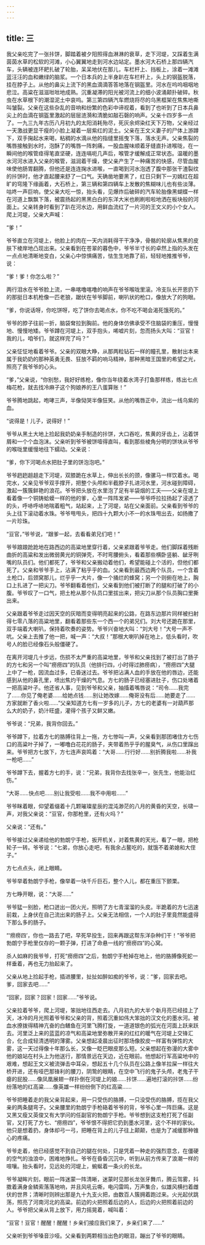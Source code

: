 ```yaml
---
---
---
```

title: 三
---




我父亲吃完了一张拤饼，脚踏着被夕阳照得血淋淋的衰草，走下河堤，又踩着生满茵茵水草的松软的河滩，小心翼翼地走到河水边站定。墨水河大石桥上那四辆汽车，头辆被连环耙扎破了轮胎，呆呆地伏在那儿，车栏杆上、挡板上，涂着一滩滩蓝汪汪的血和嫩绿的脑浆。一个日本兵的上半身趴在车栏杆上，头上的钢盔脱落，挂在脖子上。从他的鼻尖上流下的黑血滴滴答答地落在钢盔里。河水在呜呜咽咽地悲泣。高粱在滋滋咝咝地成熟。沉重凝滞的阳光被河流上的细小波涌颠扑破碎。秋虫在水草根下的潮湿泥土中哀呜。第三第四辆汽车燃烧将尽的乌黑框架在焦焦地嘶叫皱裂。父亲在这些杂乱的音响和纷繁的色彩中谛视着，看到了也听到了日本兵鼻尖上的血滴在钢盔里激起的层层涟漪和清脆如敲石磬的响声。父亲十四岁多一点了。一九三九年古历八月初九的太阳消耗殆尽，死灰余烬染红天下万物，父亲经过一天激战更显干瘦的小脸上凝着一层紫红的泥土。父亲在王文义妻子的尸体上游蹲下，双手掬起水来喝，粘稠的水滴从他的指缝里摇曳下落，落水无声。父亲焦裂的嘴唇接触到水时，泡酥了的嘴唇一阵刺痛，一股血腥味顺着牙缝直扑进喉咙，在一瞬间他的喉管痉得笔直坚硬，连连嗝呃几声后，喉管才缓解成正常状态。温暖的墨水河河水进入父亲的喉管，滋润着干燥，使父亲产生了一种痛苦的快感，尽管血腥味使他肠胃翻腾，但他还是连连掬水进喉，一直喝到河水泡透了腹中那张干渣裂纹的拤饼时，他才直起腰来舒了一口气。天确凿地要黑了，红日只剩下一刃嫣红在超旷的穹隆下缘画着，大石桥上，第三辆和第四辆车上发散的焦糊味儿也有些淡薄。咕咚一声巨响，使父亲大吃一惊，抬头看，见爆炸后破碎的汽车轮胎像黑蝴蝶一样在河道上飘飘下落，被震扬起的黑黑白白的东洋大米也刷刷啦啦地洒在板块般的河面上。父亲转身时看到了趴在河水边，用鲜血流红了一片河的王文义的小个女人。爬上河堤，父亲大声喊：

“爹！”

爷爷直立在河堤上，他脸上的肉在一天内消耗得干干净净，骨骼的轮廓从焦黑的皮肤下棱岸地凸现出来。父亲看到在苍翠的暮色中，爷爷半寸长的卓然上指的头发在一点点地清晰地变白，父亲心中惊惧痛苦，怯生生地靠了前，轻轻地推推爷爷，说：

“爹！爹！你怎么啦？”

两行泪水在爷爷脸上流，一串喀噜喀噜的响声在爷爷喉咙里滚。冷支队长开恩扔下的那挺日本机枪像一匹老狼，踞伏在爷爷脚前，喇叭状的枪口，像放大了的狗眼。

“爹，你说话呀，你吃饼呀，吃了饼你去喝点水，你不吃不喝会渴死饿死的。”

爷爷的脖子往前一折，脑袋耷拉到胸前。他的身体仿佛承受不住脑袋的重压，慢慢地、慢慢地矮。爷爷蹲在河堤上，双手抱头，唏嘘片刻，忽而扬头大叫：“豆官！我的儿，咱爷们，就这样完了吗？”

父亲怔怔地看着爷爷。父亲的双眼大睁，从那两粒钻石一样的瞳孔里，散射出本来属于我奶奶的那种英勇无畏、狂放不羁的响马精神，那种黑暗王国里的希望之光，照亮了我爷爷的心头。

“爹，”父亲说，“你别愁，我好好练枪，像你当年绕着水湾子打鱼那样练，练出七点梅花枪，就去找冷麻子这个狗娘养的王八蛋算账！”

爷爷腾地跳起，咆哮三声，半像恸哭半像狂笑。从他的嘴唇正中，流出一线乌紫的血。

“说得是！儿子，说得好！”

爷爷从黑土大地上捡起我奶奶亲手制造的拤饼，大口吞吃，焦黄的牙齿上，沾着饼屑和一个个血泡沫。父亲听到爷爷被饼噎得直叫，看到那些棱角分明的饼块从爷爷的喉咙里缓慢地往下蠕动。父亲说：

“爹，你下河喝点水把肚子里的饼泡泡吧。”

爷爷趔趔趄趄走下河堤，双膝跪在水草上，伸出长长的颈，像骡马一样饮着水。喝完水，父亲见爷爷双手撑开，把整个头颅和半截脖子扎进河水里，河水碰到障碍，激起一簇簇鲜艳的浪花。爷爷把头放在水里泡了足有半袋烟的工夫——父亲在堤上看着像一个铜铸蛤蟆一样的他的爹，心里一阵阵发紧——爷爷呼拉拉扬起了浸透了的头，呼哧呼哧地喘着粗气，站起来，上了河堤，站在父亲面前。父亲看到爷爷的头上往下滚动着水珠。爷爷甩甩头，把四十九颗大小不一的水珠甩出去，如扬撒了一片珍珠。

“豆官，”爷爷说，“跟爹一起，去看看弟兄们吧！”

爷爷踉踉跄跄地在路西边的高粱地里穿行着，父亲紧跟着爷爷走。他们脚踩着残断曲折的高粱和发出微弱黄光的铜弹壳，不时弯腰俯头，看着那些横卧竖躺、龇牙咧嘴的队员们。他们都死了，爷爷和父亲搬动着他们，希望能碰上个活的，但他们都死了。父亲和爷爷手上，沾满了粘乎乎的血。父亲看到最西边两个队员，一个含着土枪口，后颈窝那儿，烂乎乎一大片，像一个捅烂的蜂窝；另一个则俯在地上，胸口上扎进了一把尖刀。爷爷翻看着他们，父亲看到他们被打断了的腿和打破了的小腹。爷爷叹了一口气，把土枪从那个队员口里拔出来，把尖刀从那个队员胸口里撕出来。

父亲跟着爷爷走过因天空的灰暗而变得明亮起来的公路，在路东边那片同样被扫射得七零八落的高粱地里，翻看着那些东一个西一个的弟兄们。刘大号还跪在那里，双手端着大喇叭，保持着吹奏的姿势。爷爷兴奋地大叫：“刘大号！”大号一声不吭。父亲上去推了他一把，喊一声：“大叔！”那根大喇叭掉在地上，低头看时，吹号人的脸已经像石头般僵硬了。

在离开河堤几十步远，伤损不太严重的高粱地里，爷爷和父亲找到了被打出了肠子的方七和另一个叫“痨痨四”的队员（他排行四，小时得过肺痨病），“痨痨四”大腿上中了一枪，因流血过多，已昏迷过去。爷爷把沾满人血的手放在他的唇边，还能感到从他的鼻孔里，喷出焦灼干燥的气息。方七的肠子已经塞进肚子，伤口处堵着一把高粱叶子。他还省人事，见到爷爷和父亲，抽搐着嘴唇说：“司令……我完了……你见了俺老婆……给她点钱……别让她改嫁……俺哥没有后……她要走了……方家就断了香火啦……”父亲知道方七有一岁多的儿子，方七的老婆有一对葫芦那么大的奶子，奶汁旺盛，灌得个孩子又鲜又嫩。

爷爷说：“兄弟，我背你回去。”

爷爷蹲下，拉着方七的胳膊往背上一拖，方七惨叫一声，父亲看到那团堵住方七伤口的高粱叶子掉了，一嘟噜白花花的肠子，夹带着热乎乎的腥臭气，从伤口里蹿出来。爷爷把方七放下，方七连声哀鸣着：“大哥……行行好……别折腾我啦……补我一枪吧……”

爷爷蹲下去，握着方七的手，说：“兄弟，我背你去找张辛一，张先生，他能治红伤。”

“大哥……快点吧……别让我受啦……我不中用啦……”

爷爷眯着眼，仰望着缀着十几颗璀璨星辰的混沌渺茫的八月的黄昏的天空，长啸一声，对我父亲说：“豆官，你那枪里，还有火吗？”

父亲说：“还有。”

爷爷接过父亲递给他的勃朗宁手枪，扳开机关，对着焦黄的天光，看了一眼，把枪轮子一转。爷爷说：“七弟，你放心走吧，有我余占鳌吃的，就饿不着弟媳和大侄子。”

方七点点头，闭上眼睛。

爷爷举着勃朗宁手枪，像举着一块千斤巨石，整个人儿，都在重压下颤栗。

方七睁开眼，说：“大哥……”

爷爷猛一别脸，枪口迸出一团火光，照明了方七青溜溜的头皮。半跪着的方七迅速前栽，上身伏在自己流出来的肠子上。父亲无法相信，一个人的肚子里竟然能盛得下那么多的肠子。

“‘痨痨四’，你也一路去了吧，早死早投生，回来再跟这帮东洋杂种们干！”爷爷把勃朗宁手枪里仅存的一颗子弹，打进了命悬一线的“痨痨四”的心窝。

杀人如麻的我爷爷，打死“痨痨四”之后，勃朗宁手枪掉在地上，他的胳膊像死蛇一样垂着，再也无力抬起来了。

父亲从地上捡起手枪，插进腰里，扯扯如醉如痴的爷爷，说：“爹，回家去吧。爹，回家去吧……”

“回家，回家？回家！回家……”爷爷说。

父亲拉着爷爷，爬上河堤，笨拙地往西走去。八月初九的大半个新月亮已经挂上了天，冰冷的月光照着爷爷和父亲的背，照着沉重如伟大笨拙的汉文化的墨水河。被血水撩拨得精神亢奋的白鳝鱼在河里飞腾打旋，一道道银色的弧光在河面上跃来跃去。河里泛上来的蓝蓝的凉气和高粱地里弥散开来的红红的暖气在河堤上交锋汇合，化合成轻清透明的薄雾。父亲想起凌晨出征时那场像胶皮一样富有弹性的大雾，这一天过得像十年那么长，又像一眨巴眼皮那么短。父亲想起在弥漫的大雾中他的娘站在村头上为他送行，那情景远在天边，近在眼前。他想起行军高粱地中的艰难，想起王文义被流弹击中耳朵，想起五十几个队员在公路上像羊拉屎一样往大桥开进，还有哑巴那锋利的腰刀，阴鸷的眼睛，在空中飞行的鬼子头颅，老鬼子干瘪的屁股……像凤凰展翅一样扑倒在河堤上的娘……拤饼……遍地打滚的拤饼……纷纷落地的红高粱……像英雄一样纷纷倒下的红高粱……

爷爷把睡着走的我父亲背起来，用一只受伤的胳膊，一只没受伤的胳膊，揽在我父亲的两条腿弯子。父亲腰里的勃朗宁手枪硌着爷爷的背，爷爷心里一阵巨痛。这是又黑又瘦又英俊又有大学问的任副官的勃朗宁手枪。爷爷想到这支枪打死了任副官，又打死了方七、“痨痨四”，爷爷恨不得把它扔到墨水河里，这个不祥的家伙。他只是想着扔，身体却弓一弓，把睡在背上的儿子往上颠颠，也是为了减缓那种锥心的疼痛。

爷爷走着，他已经感觉不到自己的腿在何处，只是凭着一种走的强烈意念，在僵硬的空气的浊浪中，困难地挣扎。爷爷在昏昏沉沉中，听到从前方传来了浪潮一样的喧嚷。抬头看时，见远处的河堤上，蜿蜒着一条火的长龙。

爷爷凝眸片刻，眼前一阵迷蒙一阵清晰，迷蒙时见那长龙张牙舞爪，腾云驾雾，抖擞着满身金鳞索落落地响，并且风吼云嘶，电闪雷鸣，万声集合，似雄风横扫着雌伏的世界；清晰时则辨出那是九十九支火把，由数百人簇拥着跑过来。火光起伏跳荡，照亮了河南河北的高粱。前边的火把照着后边的人，后边的火把照着前边的人。爷爷把父亲从背上放下，用力摇晃着，喊叫着：

“豆官！豆官！醒醒！醒醒！乡亲们接应我们来了，乡亲们来了……”

父亲听到爷爷嗓音沙哑。父亲看到两颗相当出色的眼泪，蹦出了爷爷的眼睛。